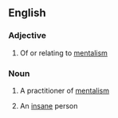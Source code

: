 ==English==

===Adjective===
{{en-adj}}

# Of or relating to [[mentalism]]

===Noun===
{{en-noun}}

# A practitioner of [[mentalism]]
#{{slang}} An [[insane]] person
